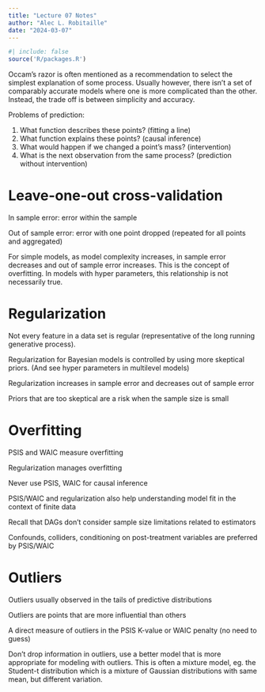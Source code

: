 ```yaml
---
title: "Lecture 07 Notes"
author: "Alec L. Robitaille"
date: "2024-03-07"
---
```



```r
#| include: false
source('R/packages.R')
```


Occam's razor is often mentioned as a recommendation to select the simplest
explanation of some process. Usually however, there isn't a set of comparably
accurate models where one is more complicated than the other. Instead, 
the trade off is between simplicity and accuracy. 

Problems of prediction:

1. What function describes these points? (fitting a line)
1. What function explains these points? (causal inference)
1. What would happen if we changed a point's mass? (intervention)
1. What is the next observation from the same process? (prediction without intervention)


# Leave-one-out cross-validation

In sample error: error within the sample

Out of sample error: error with one point dropped (repeated for all points and aggregated)

For simple models, as model complexity increases, in sample error decreases and
out of sample error increases. This is the concept of overfitting. In models
with hyper parameters, this relationship is not necessarily true. 

# Regularization

Not every feature in a data set is regular (representative of the long running
generative process). 

Regularization for Bayesian models is controlled by using more skeptical 
priors. (And see hyper parameters in multilevel models)

Regularization increases in sample error and decreases out of sample error

Priors that are too skeptical are a risk when the sample size is small


# Overfitting

PSIS and WAIC measure overfitting

Regularization manages overfitting

Never use PSIS, WAIC for causal inference

PSIS/WAIC and regularization also help understanding model fit in the context
of finite data

Recall that DAGs don't consider sample size limitations related to estimators

Confounds, colliders, conditioning on post-treatment variables are preferred by
PSIS/WAIC


# Outliers


Outliers usually observed in the tails of predictive distributions

Outliers are points that are more influential than others

A direct measure of outliers in the PSIS K-value or WAIC penalty (no need to guess)

Don't drop information in outliers, use a better model that is more appropriate
for modeling with outliers. This is often a mixture model, eg. the Student-t 
distribution which is a mixture of Gaussian distributions with same mean, but
different variation. 


